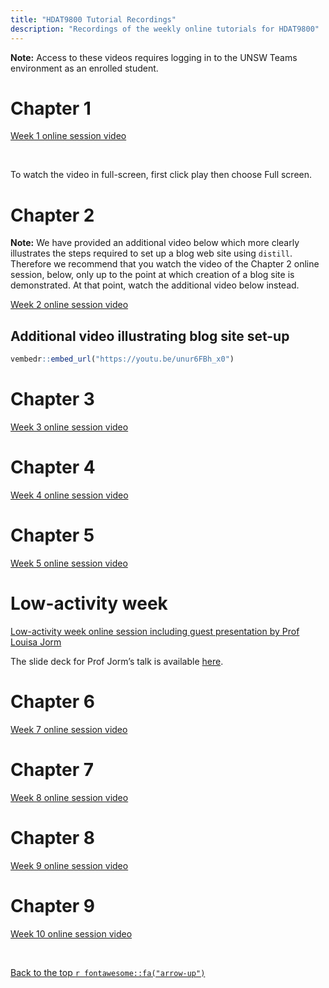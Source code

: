 ```yaml
---
title: "HDAT9800 Tutorial Recordings"
description: "Recordings of the weekly online tutorials for HDAT9800"
---
```


**Note:** Access to these videos requires logging in to the UNSW Teams environment as an enrolled student.

# Chapter 1

[Week 1 online session video](https://unsw.sharepoint.com/sites/CLS-HDAT9800_T2_5226_Combined/Shared%20Documents/General/Recordings/Meeting%20in%20_General_-20220601_180439-Meeting%20Recording.mp4?web=1)

<aside>

<br>

To watch the video in full-screen, first click play then choose Full screen. 

</aside>

# Chapter 2

**Note:** We have provided an additional video below which more clearly illustrates the steps required to set up a blog web site using `distill`. Therefore we recommend that you watch the video of the Chapter 2 online session, below, only up to the point at which creation of a blog site is demonstrated. At that point, watch the additional video below instead.

[Week 2 online session video](https://unsw.sharepoint.com/sites/CLS-HDAT9800_T2_5226_Combined/Shared%20Documents/General/Recordings/Meeting%20in%20_General_-20220608_181144-Meeting%20Recording.mp4?web=1)

## Additional video illustrating blog site set-up

```r
vembedr::embed_url("https://youtu.be/unur6FBh_x0")
```

# Chapter 3

[Week 3 online session video](https://unsw.sharepoint.com/:v:/r/sites/CLS-HDAT9800_T2_5226_Combined/Shared%20Documents/General/Recordings/HDAT9800%20T2%202022%20weekly%20online%20interactive%20tutorials-20220615_181035-Meeting%20Recording.mp4?csf=1&web=1&e=vNiZ6G)

# Chapter 4

[Week 4 online session video](https://unsw.sharepoint.com/:v:/s/CLS-HDAT9800_T2_5226_Combined/EWjmC_HS9gtGmtCIsg4zKmQBcjJIbcjO1Vr-itktDhnwZA?e=rmXewu)


# Chapter 5

[Week 5 online session video](https://unsw.sharepoint.com/:v:/r/sites/CLS-HDAT9800_T2_5226_Combined/Shared%20Documents/General/Recordings/General-20220629_180528-Meeting%20Recording.mp4?csf=1&web=1&e=tTHmae)

# Low-activity week

[Low-activity week online session including guest presentation by Prof Louisa Jorm](https://unsw.sharepoint.com/:v:/r/sites/CLS-HDAT9800_T2_5226_Combined/Shared%20Documents/General/Recordings/Meeting%20in%20_General_-20220706_180939-Meeting%20Recording.mp4?csf=1&web=1&e=oxZZve)

The slide deck for Prof Jorm's talk is available [here](https://unsw.sharepoint.com/:p:/s/CLS-HDAT9800_T2_5226_Combined/EaEUbTdiCY5NhTy6G_v_SFIB6dH3W5I3DQPpncWy5qw3dA?e=QxZk3N).

# Chapter 6

[Week 7 online session video](https://unsw.sharepoint.com/:v:/s/CLS-HDAT9800_T2_5226_Combined/ESGylK3mMmdEokr3UjnxBpoBFv-ik_E8kKYxY9Uo2gzynQ?e=3Z4GpV)

# Chapter 7

[Week 8 online session video](https://unsw.sharepoint.com/sites/CLS-HDAT9800_T2_5226_Combined/Shared%20Documents/Forms/AllItems.aspx?id=%2Fsites%2FCLS%2DHDAT9800%5FT2%5F5226%5FCombined%2FShared%20Documents%2FGeneral%2FRecordings%2FHDAT9800%20T2%202022%20weekly%20online%20interactive%20tutorials%2D20220720%5F181117%2DMeeting%20Recording%2Emp4&parent=%2Fsites%2FCLS%2DHDAT9800%5FT2%5F5226%5FCombined%2FShared%20Documents%2FGeneral%2FRecordings)

# Chapter 8

[Week 9 online session video](https://unsw.sharepoint.com/sites/CLS-HDAT9800_T2_5226_Combined/Shared%20Documents/Forms/AllItems.aspx?id=%2Fsites%2FCLS%2DHDAT9800%5FT2%5F5226%5FCombined%2FShared%20Documents%2FGeneral%2FRecordings%2FMeeting%20in%20%5FGeneral%5F%2D20220727%5F180840%2DMeeting%20Recording%2Emp4&parent=%2Fsites%2FCLS%2DHDAT9800%5FT2%5F5226%5FCombined%2FShared%20Documents%2FGeneral%2FRecordings)

# Chapter 9

[Week 10 online session video](https://unsw.sharepoint.com/sites/CLS-HDAT9800_T2_5226_Combined/Shared%20Documents/Forms/AllItems.aspx?id=%2Fsites%2FCLS%2DHDAT9800%5FT2%5F5226%5FCombined%2FShared%20Documents%2FGeneral%2FRecordings%2FMeeting%20in%20%5FGeneral%5F%2D20220803%5F180717%2DMeeting%20Recording%2Emp4&parent=%2Fsites%2FCLS%2DHDAT9800%5FT2%5F5226%5FCombined%2FShared%20Documents%2FGeneral%2FRecordings)

<aside>

<br>

[Back to the top `r fontawesome::fa("arrow-up")`](recordings.html) 

</aside>
